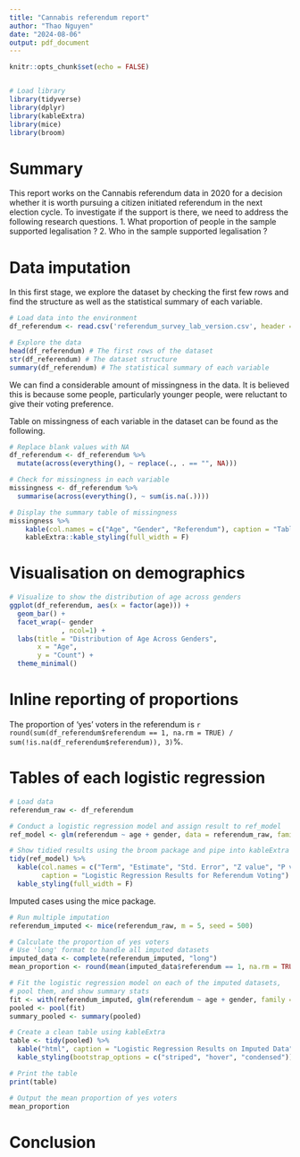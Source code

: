 ```yaml
---
title: "Cannabis referendum report"
author: "Thao Nguyen"
date: "2024-08-06"
output: pdf_document
---
```


```r
knitr::opts_chunk$set(echo = FALSE)


# Load library
library(tidyverse)
library(dplyr)
library(kableExtra)
library(mice)
library(broom)
```

# Summary
This report works on the Cannabis referendum data in 2020 for a decision whether it is worth pursuing a citizen initiated referendum in the next election cycle. To investigate if the support is there, we need to address the following research questions.
1. What proportion of people in the sample supported legalisation ?
2. Who in the sample supported legalisation ?


# Data imputation

In this first stage, we explore the dataset by checking the first few rows and find the structure as well as the statistical summary of each variable.

```r
# Load data into the environment
df_referendum <- read.csv('referendum_survey_lab_version.csv', header = TRUE)

# Explore the data
head(df_referendum) # The first rows of the dataset
str(df_referendum) # The dataset structure
summary(df_referendum) # The statistical summary of each variable
```

We can find a considerable amount of missingness in the data. It is believed this is because some people, particularly younger people, were reluctant to give their voting preference.

Table on missingness of each variable in the dataset can be found as the following.

```r
# Replace blank values with NA
df_referendum <- df_referendum %>% 
  mutate(across(everything(), ~ replace(., . == "", NA)))

# Check for missingness in each variable
missingness <- df_referendum %>% 
  summarise(across(everything(), ~ sum(is.na(.))))

# Display the summary table of missingness
missingness %>%
    kable(col.names = c("Age", "Gender", "Referendum"), caption = "Table of missingess of each variable", align = 'cc') %>%
    kableExtra::kable_styling(full_width = F)
```

# Visualisation on demographics

```r

# Visualize to show the distribution of age across genders
ggplot(df_referendum, aes(x = factor(age))) +
  geom_bar() +
  facet_wrap(~ gender
             , ncol=1) +
  labs(title = "Distribution of Age Across Genders",
       x = "Age",
       y = "Count") +
  theme_minimal()
```


# Inline reporting of proportions

The proportion of 'yes' voters in the referendum is `r round(sum(df_referendum$referendum == 1, na.rm = TRUE) / sum(!is.na(df_referendum$referendum)), 3)`%.

# Tables of each logistic regression
```r
# Load data 
referendum_raw <- df_referendum

# Conduct a logistic regression model and assign result to ref_model
ref_model <- glm(referendum ~ age + gender, data = referendum_raw, family = binomial)

# Show tidied results using the broom package and pipe into kableExtra for a clean table
tidy(ref_model) %>%
  kable(col.names = c("Term", "Estimate", "Std. Error", "Z value", "P value"),
        caption = "Logistic Regression Results for Referendum Voting") %>%
  kable_styling(full_width = F)

```
Imputed cases using the mice package.
```r
# Run multiple imputation
referendum_imputed <- mice(referendum_raw, m = 5, seed = 500)

# Calculate the proportion of yes voters
# Use 'long' format to handle all imputed datasets
imputed_data <- complete(referendum_imputed, "long")
mean_proportion <- round(mean(imputed_data$referendum == 1, na.rm = TRUE), 2)

# Fit the logistic regression model on each of the imputed datasets,
# pool them, and show summary stats
fit <- with(referendum_imputed, glm(referendum ~ age + gender, family = binomial))
pooled <- pool(fit)
summary_pooled <- summary(pooled)

# Create a clean table using kableExtra
table <- tidy(pooled) %>%
  kable("html", caption = "Logistic Regression Results on Imputed Data") %>%
  kable_styling(bootstrap_options = c("striped", "hover", "condensed"))

# Print the table
print(table)

# Output the mean proportion of yes voters
mean_proportion
```



# Conclusion



